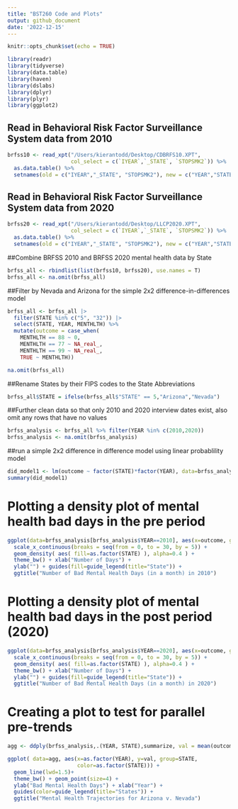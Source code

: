 ```yaml
---
title: "BST260 Code and Plots"
output: github_document
date: '2022-12-15'
---
```


```r
knitr::opts_chunk$set(echo = TRUE)

library(readr)
library(tidyverse)
library(data.table)
library(haven)
library(dslabs)
library(dplyr)
library(plyr)
library(ggplot2)

```

## Read in Behavioral Risk Factor Surveillance System data from 2010 

```r
brfss10 <- read_xpt("/Users/kierantodd/Desktop/CDBRFS10.XPT",
                    col_select = c(`IYEAR`,`_STATE`, `STOPSMK2`)) %>%
  as.data.table() %>%
  setnames(old = c("IYEAR","_STATE", "STOPSMK2"), new = c("YEAR","STATE", "MENTHLTH"))
```

## Read in Behavioral Risk Factor Surveillance System data from 2020 

```r
brfss20 <- read_xpt("/Users/kierantodd/Desktop/LLCP2020.XPT",
                    col_select = c(`IYEAR`,`_STATE`, `STOPSMK2`)) %>%
  as.data.table() %>%
  setnames(old = c("IYEAR","_STATE", "STOPSMK2"), new = c("YEAR","STATE", "MENTHLTH"))
```

##Combine BRFSS 2010 and BRFSS 2020 mental health data by State 

```r

brfss_all <- rbindlist(list(brfss10, brfss20), use.names = T)
brfss_all <- na.omit(brfss_all)

```

##Filter by Nevada and Arizona for the simple 2x2 difference-in-differences model 

```r
brfss_all <- brfss_all |> 
  filter(STATE %in% c("5", "32")) |>
  select(STATE, YEAR, MENTHLTH) %>%
  mutate(outcome = case_when(
    MENTHLTH == 88 ~ 0,
    MENTHLTH == 77 ~ NA_real_,
    MENTHLTH == 99 ~ NA_real_,
    TRUE ~ MENTHLTH))

na.omit(brfss_all)
```


##Rename States by their FIPS codes to the State Abbreviations
```r
brfss_all$STATE = ifelse(brfss_all$"STATE" == 5,"Arizona","Nevada")
```


##Further clean data so that only 2010 and 2020 interview dates exist, also omit any rows that have no values
```r
brfss_analysis <- brfss_all %>% filter(YEAR %in% c(2010,2020))
brfss_analysis <- na.omit(brfss_analysis)
```

##run a simple 2x2 difference in difference model using linear probablility model 
```r
did_model1 <- lm(outcome ~ factor(STATE)*factor(YEAR), data=brfss_analysis)
summary(did_model1)
```

# Plotting a density plot of mental health bad days in the pre period
```r
ggplot(data=brfss_analysis[brfss_analysis$YEAR==2010], aes(x=outcome, group=as.factor(STATE)))+
  scale_x_continuous(breaks = seq(from = 0, to = 30, by = 5)) +
  geom_density( aes( fill=as.factor(STATE) ), alpha=0.4 ) +
  theme_bw() + xlab("Number of Days") +
  ylab("") + guides(fill=guide_legend(title="State")) +
  ggtitle("Number of Bad Mental Health Days (in a month) in 2010")
```

# Plotting a density plot of mental health bad days in the post period (2020)
```r
ggplot(data=brfss_analysis[brfss_analysis$YEAR==2020], aes(x=outcome, group=as.factor(STATE)))+
  scale_x_continuous(breaks = seq(from = 0, to = 30, by = 5)) +
  geom_density( aes( fill=as.factor(STATE) ), alpha=0.4 ) +
  theme_bw() + xlab("Number of Days") +
  ylab("") + guides(fill=guide_legend(title="State")) +
  ggtitle("Number of Bad Mental Health Days (in a month) in 2020")
```

# Creating a plot to test for parallel pre-trends

```r

agg <- ddply(brfss_analysis,.(YEAR, STATE),summarize, val = mean(outcome))

ggplot( data=agg, aes(x=as.factor(YEAR), y=val, group=STATE,
                      color=as.factor(STATE))) +
  geom_line(lwd=1.5)+
  theme_bw() + geom_point(size=4) +
  ylab("Bad Mental Health Days") + xlab("Year") +
  guides(color=guide_legend(title="States")) +
  ggtitle("Mental Health Trajectories for Arizona v. Nevada")

```
